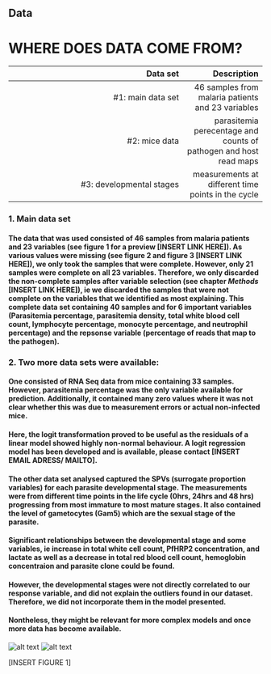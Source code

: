 ## Data

# WHERE DOES DATA COME FROM?

| Data set                  | Description |
| -------------------------:| -----------:|
| #1: main data set         | 46 samples from malaria patients and 23 variables |
| #2: mice data             | parasitemia perecentage and counts of pathogen and host read maps |
| #3: developmental stages  | measurements at different time points in the cycle |

### 1. Main data set
#### The data that was used consisted of 46 samples from malaria patients and 23 variables (see figure 1 for a preview [INSERT LINK HERE]). As various values were missing (see figure 2 and figure 3 [INSERT LINK HERE]), we only took the samples that were complete. However, only 21 samples were complete on all 23 variables. Therefore, we only discarded the non-complete samples after variable selection (see chapter _Methods_ [INSERT LINK HERE]), ie we discarded the samples that were not complete on the variables that we identified as most explaining. This complete data set containing 40 samples and for 6 important variables (Parasitemia percentage, parasitemia density, total white blood cell count, lymphocyte percentage, monocyte percentage, and neutrophil percentage) and the repsonse variable (percentage of reads that map to the pathogen).

### 2. Two more data sets were available:
#### One consisted of RNA Seq data from mice containing 33 samples. However, parasitemia percentage was the only variable available for prediction. Additionally, it contained many zero values where it was not clear whether this was due to measurement errors or actual non-infected mice. 
#### Here, the logit transformation proved to be useful as the residuals of a linear model showed highly non-normal behaviour. A logit regression model has been developed and is available, please contact [INSERT EMAIL ADRESS/ MAILTO].

#### The other data set analysed captured the SPVs (surrogate proportion variables) for each parasite developmental stage. The measurements were from different time points in the life cycle (0hrs, 24hrs and 48 hrs) progressing from most immature to most mature stages. It also contained the level of gametocytes (Gam5) which are the sexual stage of the parasite.

#### Significant relationships between the developmental stage and some variables, ie increase in total white cell count, PfHRP2 concentration, and lactate as well as a decrease in total red blood cell count, hemoglobin concentraion and  parasite clone could be found. 

#### However, the developmental stages were not directly correlated to our response variable, and did not explain the outliers found in our dataset. Therefore, we did not incorporate them in the model presented.
#### Nontheless, they might be relevant for more complex models and once more data has become available.


![alt text][missing]
![alt text][missing2]

[missing]: ../img/missingData.png "Missing values in the data set"

[missing2]: ../img/missingData2.png "Missing values in the data set"

[INSERT FIGURE 1]

